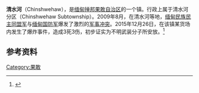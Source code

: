 '''清水河'''（Chinshwehaw），是[[缅甸|缅甸]][[掸邦|掸邦]][[果敢自治区|果敢自治区]]的一个镇。行政上属于清水河分区（Chinshwehaw Subtownship）。2009年8月，在清水河等地，[[缅甸民族民主同盟军|缅甸民族民主同盟军]]与[[缅甸国防军|缅甸国防军]]爆发了激烈的[[2009年果敢军事冲突|军事冲突]]。2015年12月26日，在该镇某货场内发生了爆炸事件，造成3死3伤，初步证实为不明武装分子所安放。<ref name="kokangnet">{{cite news |first= |last= |authorlink= |coauthors= |title=老街清水河发生爆炸事件 3人死亡 |url=http://www.kokangnet.com/news/201512/11733.html |work=缅甸中文网 |publisher=缅甸中文网 |date=2015-12-28 |accessdate=2016-12-28 |archive-date=2019-06-08 |archive-url=https://web.archive.org/web/20190608123125/http://www.kokangnet.com/news/201512/11733.html |dead-url=yes }}</ref>

==参考资料==
{{reflist}}

[[Category:果敢|Category:果敢]]